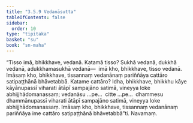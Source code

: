 ```yaml
---
title: "3.5.9 Vedanāsutta"
tableOfContents: false
sidebar:
  order: 10
type: "tipitaka"
basket: "su"
book: "sn-maha"
---
```



<DynamicBreadcrumb />

<Division number="415" book="sn-maha" bookNo="14" page="165">

<Paragraph number="966" book="sn-maha">
“Tisso imā, bhikkhave, vedanā. Katamā tisso? Sukhā vedanā, dukkhā vedanā, adukkhamasukhā vedanā—  imā kho, bhikkhave, tisso vedanā. Imāsaṃ kho, bhikkhave, tissannaṃ vedanānaṃ pariññāya cattāro satipaṭṭhānā bhāvetabbā.
</Paragraph>

<Paragraph number="967" book="sn-maha">
Katame cattāro? Idha, bhikkhave, bhikkhu kāye kāyānupassī viharati ātāpī sampajāno satimā, vineyya loke abhijjhādomanassaṃ; vedanāsu …pe…  citte …pe…  dhammesu dhammānupassī viharati ātāpī sampajāno satimā, vineyya loke abhijjhādomanassaṃ. Imāsaṃ kho, bhikkhave, tissannaṃ vedanānaṃ pariññāya ime cattāro satipaṭṭhānā bhāvetabbā”ti.

</Paragraph>
</Division>

<Paragraph number="968" type="center" book="sn-maha">
Navamaṃ.
</Paragraph>